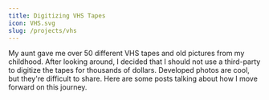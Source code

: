 ```yaml
---
title: Digitizing VHS Tapes
icon: VHS.svg
slug: /projects/vhs
---
```


My aunt gave me over 50 different VHS tapes and old pictures from my childhood. After looking around, I decided that I should not use a third-party to digitize the tapes for thousands of dollars. Developed photos are cool, but they're difficult to share. Here are some posts talking about how I move forward on this journey.